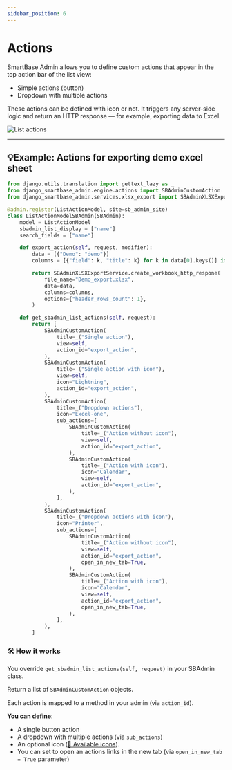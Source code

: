 ```yaml
---
sidebar_position: 6
---
```


# Actions

SmartBase Admin allows you to define custom actions that appear in the top action bar of the list view:

- Simple actions (button)
- Dropdown with multiple actions

These actions can be defined with icon or not. It triggers any server-side logic and return an HTTP response — for example, exporting data to Excel.

![List actions](/img/screenshots/list_actions.png)

---

## 💡Example: Actions for exporting demo excel sheet

```python title="catalog/sb_admin.py"
from django.utils.translation import gettext_lazy as _
from django_smartbase_admin.engine.actions import SBAdminCustomAction
from django_smartbase_admin.services.xlsx_export import SBAdminXLSXExportService

@admin.register(ListActionModel, site=sb_admin_site)
class ListActionModelSBAdmin(SBAdmin):
    model = ListActionModel
    sbadmin_list_display = ["name"]
    search_fields = ["name"]

    def export_action(self, request, modifier):
        data = [{"Demo": "demo"}]
        columns = [{"field": k, "title": k} for k in data[0].keys()] if data else []

        return SBAdminXLSXExportService.create_workbook_http_respone(
            file_name="Demo_export.xlsx",
            data=data,
            columns=columns,
            options={"header_rows_count": 1},
        )

    def get_sbadmin_list_actions(self, request):
        return [
            SBAdminCustomAction(
                title=_("Single action"),
                view=self,
                action_id="export_action",
            ),
            SBAdminCustomAction(
                title=_("Single action with icon"),
                view=self,
                icon="Lightning",
                action_id="export_action",
            ),
            SBAdminCustomAction(
                title=_("Dropdown actions"),
                icon="Excel-one",
                sub_actions=[
                    SBAdminCustomAction(
                        title=_("Action without icon"),
                        view=self,
                        action_id="export_action",
                    ),
                    SBAdminCustomAction(
                        title=_("Action with icon"),
                        icon="Calendar",
                        view=self,
                        action_id="export_action",
                    ),
                ],
            ),
            SBAdminCustomAction(
                title=_("Dropdown actions with icon"),
                icon="Printer",
                sub_actions=[
                    SBAdminCustomAction(
                        title=_("Action without icon"),
                        view=self,
                        action_id="export_action",
                        open_in_new_tab=True,
                    ),
                    SBAdminCustomAction(
                        title=_("Action with icon"),
                        icon="Calendar",
                        view=self,
                        action_id="export_action",
                        open_in_new_tab=True,
                    ),
                ],
            ),
        ]
```

### 🛠 How it works

You override `get_sbadmin_list_actions(self, request)` in your SBAdmin class.

Return a list of `SBAdminCustomAction` objects.

Each action is mapped to a method in your admin (via `action_id`).

**You can define**:

- A single button action
- A dropdown with multiple actions (via `sub_actions`)
- An optional icon ([🔗 Available icons](https://github.com/SmartBase-SK/django-smartbase-admin/tree/main/src/django_smartbase_admin/static/sb_admin/sprites/sb_admin)).
- You can set to open an actions links in the new tab (via `open_in_new_tab = True` parameter)